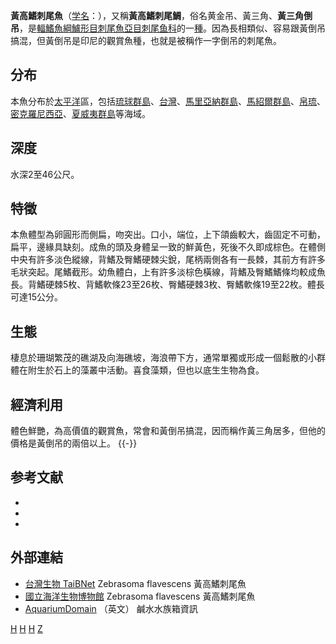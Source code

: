 {{Speciesbox 
| taxon = Zebrasoma flavescens
| image = Zebrasoma flavescens Luc Viatour.jpg
| status = NE
| status_system = IUCN3.1
| authority = Bennett, 1828
| synonyms = *''Acanthurus flavescens''<br /><small>Bennett, 1828</small>
}}

'''黃高鰭刺尾魚'''（[[学名|学名]]：{{lang|la|'''''Zebrasoma flavescens'''''}}），又稱'''黃高鰭刺尾鯛'''，俗名黄金吊、黃三角、'''黃三角倒吊'''，是[[輻鰭魚綱|輻鰭魚綱]][[鱸形目|鱸形目]][[刺尾魚亞目|刺尾魚亞目]][[刺尾鱼科|刺尾鱼科]]的一[[種|種]]。因為長相類似、容易跟黃倒吊搞混，但黃倒吊是印尼的觀賞魚種，也就是被稱作一字倒吊的刺尾魚。

==分布==
本魚分布於[[太平洋|太平洋]]區，包括[[琉球群島|琉球群島]]、[[台灣|台灣]]、[[馬里亞納群島|馬里亞納群島]]、[[馬紹爾群島|馬紹爾群島]]、[[帛琉|帛琉]]、[[密克羅尼西亞|密克羅尼西亞]]、[[夏威夷群島|夏威夷群島]]等海域。

==深度==
水深2至46公尺。

==特徵==
本魚體型為卵圓形而側扁，吻突出。口小，端位，上下頜齒較大，齒固定不可動，扁平，邊緣具缺刻。成魚的頭及身體呈一致的鮮黃色，死後不久即成棕色。在體側中央有許多淡色縱線，背鰭及臀鰭硬棘尖銳，尾柄兩側各有一長棘，其前方有許多毛狀突起。尾鰭截形。幼魚體白，上有許多淡棕色橫線，背鰭及臀鰭鰭條均較成魚長。背鰭硬棘5枚、背鰭軟條23至26枚、臀鰭硬棘3枚、臀鰭軟條19至22枚。體長可達15公分。

==生態==
棲息於珊瑚繁茂的礁湖及向海礁坡，海浪帶下方，通常單獨或形成一個鬆散的小群體在附生於石上的藻叢中活動。喜食藻類，但也以底生生物為食。

==經濟利用==
體色鮮艷，為高價值的觀賞魚，常會和黃倒吊搞混，因而稱作黃三角居多，但他的價格是黃倒吊的兩倍以上。
{{-}}

== 参考文献 ==
* {{TaiBNET| zh=黃高鰭刺尾鯛 | id=381294 | binomial=Zebrasoma flavescens | authority=Bennett, 1828 | var= | accessdate=2013-01-24}}
* {{FishBase_species|genus=Zebrasoma|species=flavescens|year=2005|month=November}}
* {{ITIS|ID=172314|taxon=Zebrasoma flavescens|year=2006|date=6 February}}

== 外部連結 ==

{{commons|Zebrasoma flavescens}}
* [http://taibnet.sinica.edu.tw/chinese/taibnet_species_detail.asp?TSID=381294 台灣生物 TaiBNet] Zebrasoma flavescens 黃高鰭刺尾魚
* [http://diginet.nmmba.gov.tw/chinese/freshfishpic.asp?science=Zebrasoma%20flavescens 國立海洋生物博物館]{{dead link|time=2018年5月 |bot=InternetArchiveBot |fix-attempted=yes }} Zebrasoma flavescens 黃高鰭刺尾魚
*[https://web.archive.org/web/20070127054721/http://www.aquariumdomain.com/species/tang_yellowTang.asp AquariumDomain] （英文） 鹹水水族箱資訊
{{Taxonbar|from=Q900868}}

[[Category:觀賞魚|H]]
[[Category:食用魚|H]]
[[Category:高鰭刺尾魚屬|H]]
[[Category:1828年描述的魚類|Z]]